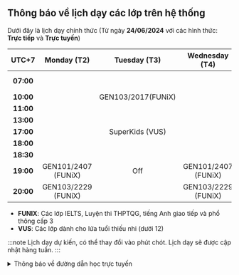 ## Thông báo về lịch dạy các lớp trên hệ thống

Dưới đây là lịch dạy chính thức (Từ ngày **24/06/2024** với các hình thức: **Trực tiếp** và **Trực tuyến**)

| **UTC+7** |   **Monday (T2)**   |  **Tuesday (T3)**  |  **Wednesday (T4)** |  **Thursday (T5)** |   **Friday (T6)**   | **Saturday (T7)** | **Sunday (CN)** |
|:---------:|:-------------------:|:------------------:|:-------------------:|:------------------:|:-------------------:|:-----------------:|:---------------:|
| **07:00** |                     |                    |                     |                    |                     |  SuperKids (VUS)  | SuperKids (VUS) |
| **10:00** |                     | GEN103/2017(FUNiX) |                     | GEN103/2017(FUNiX) |                     |                   |                 |
| **11:00** |                     |                    |                     |                    |                     |                   |                 |
| **13:00** |                     |                    |                     |                    |                     |                   |                 |
| **17:00** |                     |   SuperKids (VUS)  |                     |   SuperKids (VUS)  |                     |                   |                 |
| **18:00** |                     |                    |                     |                    |                     |                   |                 |
| **18:30** |                     |                    |                     |                    |                     |                   |                 |
| **19:00** | GEN101/2407 (FUNiX) |         Off        | GEN101/2407 (FUNiX) |         Off        | GEN101/2407 (FUNiX) |                   |                 |
| **20:00** | GEN103/2229 (FUNiX) |                    | GEN103/2229 (FUNiX) |                    |                     |                   |                 |


- **FUNIX**: Các lớp IELTS, Luyện thi THPTQG, tiếng Anh giao tiếp và phổ thông cấp 3
- **VUS**: Các lớp dành cho lứa tuổi thiếu nhi (dưới 12)

:::note
Lịch dạy dự kiến, có thể thay đổi vào phút chót. Lịch dạy sẽ được cập nhật hàng tuần.
:::

<details>
<summary>Thông báo về đường dẫn học trực tuyến</summary>
<div>

**_Việc học trực tuyến sẽ được thực hiện qua hạ tầng online. Đường dẫn sẽ được cung cấp trong quá trình học. Người học
cũng có thể theo dõi các video bài giảng qua YouTube ở hai đường dẫn phía dưới._**

**_Trân trọng cảm ơn._**

</div>
</details>
